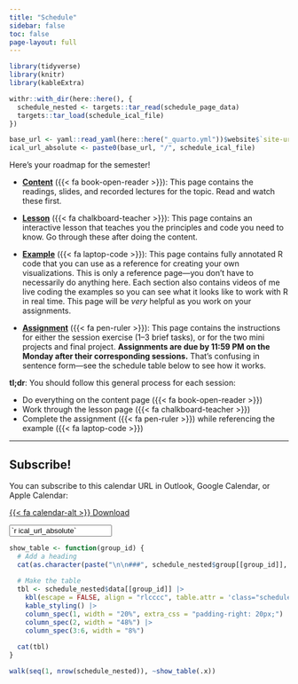 ```yaml
---
title: "Schedule"
sidebar: false
toc: false
page-layout: full
---
```


```r
library(tidyverse)
library(knitr)
library(kableExtra)

withr::with_dir(here::here(), {
  schedule_nested <- targets::tar_read(schedule_page_data)
  targets::tar_load(schedule_ical_file)
})

base_url <- yaml::read_yaml(here::here("_quarto.yml"))$website$`site-url`
ical_url_absolute <- paste0(base_url, "/", schedule_ical_file)
```

::: {.schedule-page}

Here's your roadmap for the semester!

- [**Content**](/content/index.qmd) ({{< fa book-open-reader >}}): This page contains the readings, slides, and recorded lectures for the topic. Read and watch these first.

- [**Lesson**](/lesson/index.qmd) ({{< fa chalkboard-teacher >}}): This page contains an interactive lesson that teaches you the principles and code you need to know. Go through these after doing the content.

- [**Example**](/example/index.qmd) ({{< fa laptop-code >}}): This page contains fully annotated R code that you can use as a reference for creating your own visualizations. This is only a reference page—you don’t have to necessarily do anything here. Each section also contains videos of me live coding the examples so you can see what it looks like to work with R in real time. This page will be *very* helpful as you work on your assignments.

- [**Assignment**](/assignment/index.qmd) ({{< fa pen-ruler >}}): This page contains the instructions for either the session exercise (1–3 brief tasks), or for the two mini projects and final project. **Assignments are due by 11:59 PM on the Monday after their corresponding sessions.** That’s confusing in sentence form—see the schedule table below to see how it works.

:::::: {.row .d-flex .justify-content-center}
::::: {.col-12 .col-sm-10 .col-md-6}
:::: {.card .bg-danger .text-white}
::: {.card-body}

**tl;dr**: You should follow this general process for each session:

- Do everything on the content page ({{< fa book-open-reader >}})
- Work through the lesson page ({{< fa chalkboard-teacher >}})
- Complete the assignment ({{< fa pen-ruler >}}) while referencing the example ({{< fa laptop-code >}})

:::
::::
:::::
::::::

---

::: {.callout-tip}

## Subscribe!

You can subscribe to this calendar URL in Outlook, Google Calendar, or Apple Calendar:

::: {.grid}

::: {.g-col-12 .g-col-md-2}
<p class="download-btn"><a class="btn btn-danger btn-sm" href="/`r schedule_ical_file`" role="button">{{< fa calendar-alt >}} Download</a></p>
:::

::: {.g-col-12 .g-col-md-10}
<p><input class="form-control" type="text" value="`r ical_url_absolute`" onclick="this.select()" readonly></p>
:::

:::

:::


```r
show_table <- function(group_id) {
  # Add a heading
  cat(as.character(paste("\n\n###", schedule_nested$group[[group_id]], "\n\n")))
  
  # Make the table
  tbl <- schedule_nested$data[[group_id]] |> 
    kbl(escape = FALSE, align = "rlcccc", table.attr = 'class="schedule-table"') |> 
    kable_styling() |> 
    column_spec(1, width = "20%", extra_css = "padding-right: 20px;") |> 
    column_spec(2, width = "48%") |> 
    column_spec(3:6, width = "8%")
  
  cat(tbl)
}
```

```r
walk(seq(1, nrow(schedule_nested)), ~show_table(.x))
```

:::
